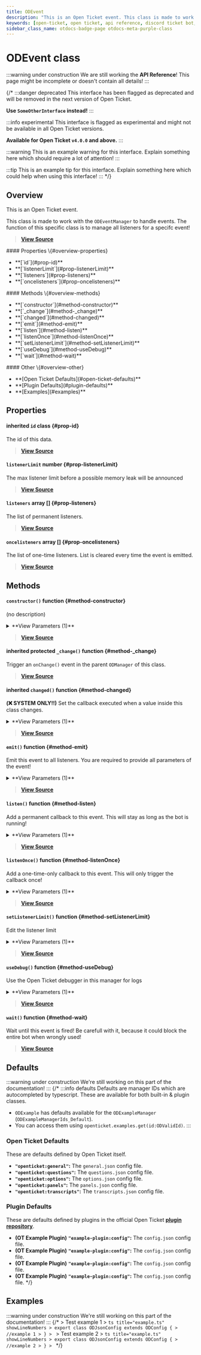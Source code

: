 ```yaml
---
title: ODEvent
description: "This is an Open Ticket event. This class is made to work with the `ODEventManager` to handle events."
keywords: [open-ticket, open ticket, api reference, discord ticket bot, class]
sidebar_class_name: otdocs-badge-page otdocs-meta-purple-class
---
```

<head>
    <link rel="apple-touch-icon" href="/img/logo_vertical.png"/>
</head>

# ODEvent <M color="purple">class</M>

:::warning under construction
We are still working the **API Reference**! This page might be incomplete or doesn't contain all details!
:::

{/*
:::danger deprecated
This interface has been flagged as deprecated and will be removed in the next version of Open Ticket.

**Use `SomeOtherInterface` instead!**
:::

:::info experimental
This interface is flagged as experimental and might not be available in all Open Ticket versions.

**Available for Open Ticket `v4.0.0` and above.**
:::

:::warning
This is an example warning for this interface. Explain something here which should require a lot of attention!
:::

:::tip
This is an example tip for this interface. Explain something here which could help when using this interface!
:::
*/}

## Overview
This is an Open Ticket event.

This class is made to work with the `ODEventManager` to handle events.
The function of this specific class is to manage all listeners for a specifc event!

> [**View Source**](https://otgithub.dj-dj.be/tree/main/src/core/api/modules/event.ts#L13)

<FlexHorizontal>
<div style={{width:"30%"}} className="otdocs-flex-mobile-width">
    #### Properties \{#overview-properties}
    <ul>
        <li>**[`id`](#prop-id)**</li>
        <li>**[`listenerLimit`](#prop-listenerLimit)**</li>
        <li>**[`listeners`](#prop-listeners)**</li>
        <li>**[`oncelisteners`](#prop-oncelisteners)**</li>
    </ul>
</div>
<div style={{width:"30%"}} className="otdocs-flex-mobile-width">
    #### Methods \{#overview-methods}
    <ul>
        <li>**[`constructor`](#method-constructor)**</li>
        <li>**[`_change`](#method-_change)**</li>
        <li>**[`changed`](#method-changed)**</li>
        <li>**[`emit`](#method-emit)**</li>
        <li>**[`listen`](#method-listen)**</li>
        <li>**[`listenOnce`](#method-listenOnce)**</li>
        <li>**[`setListenerLimit`](#method-setListenerLimit)**</li>
        <li>**[`useDebug`](#method-useDebug)**</li>
        <li>**[`wait`](#method-wait)**</li>
    </ul>
</div>
<div style={{width:"30%"}} className="otdocs-flex-mobile-width">
    #### Other \{#overview-other}
    <ul>
        <li>**[Open Ticket Defaults](#open-ticket-defaults)**</li>
        <li>**[Plugin Defaults](#plugin-defaults)**</li>
        <li>**[Examples](#examples)**</li>
    </ul>
</div>
</FlexHorizontal>

## Properties
<Divider></Divider>
#### <C color="purple">inherited</C> `id` <M color="purple">class</M> <ApiBlock><ApiUrl url="class:ODId" label="api.ODId"/></ApiBlock> \{#prop-id}
The id of this data.

> [**View Source**](https://otgithub.dj-dj.be/tree/main/src/core/api/modules/base.ts#L172)

<Divider></Divider>
#### `listenerLimit` <M color="green">number</M> <ApiBlock><ApiUrl url="js:number" label="number"/></ApiBlock> \{#prop-listenerLimit}
The max listener limit before a possible memory leak will be announced

> [**View Source**](https://otgithub.dj-dj.be/tree/main/src/core/api/modules/event.ts#L21)

<Divider></Divider>
#### `listeners` <M color="pink">array</M> <ApiBlock><ApiUrl url="js:function" label="Function"/>[]</ApiBlock> \{#prop-listeners}
The list of permanent listeners.

> [**View Source**](https://otgithub.dj-dj.be/tree/main/src/core/api/modules/event.ts#L17)

<Divider></Divider>
#### `oncelisteners` <M color="pink">array</M> <ApiBlock><ApiUrl url="js:function" label="Function"/>[]</ApiBlock> \{#prop-oncelisteners}
The list of one-time listeners. List is cleared every time the event is emitted.

> [**View Source**](https://otgithub.dj-dj.be/tree/main/src/core/api/modules/event.ts#L19)

<Divider></Divider>

## Methods
<Divider></Divider>
#### `constructor()` <M color="orange">function</M> <ApiBlock><ApiUrl url="class:ODEvent" label="api.ODEvent"/></ApiBlock> \{#method-constructor}
(no description)

<details>
<summary>**View Parameters (1)**</summary>
- **`id`:** <M color="brown">type</M> <ApiBlock><ApiUrl url="type:ODValidId" label="api.ODValidId"/></ApiBlock> - Parameter Description Lorem Ipsum.
</details>

> [**View Source**](https://otgithub.dj-dj.be/tree/main/src/core/api/modules/base.ts#L174)

<Divider></Divider>
#### <C color="orange">inherited</C> <C color="orange">protected</C> `_change()` <M color="orange">function</M> <ApiBlock><ApiUrl url="js:void" label="void"/></ApiBlock> \{#method-_change}
Trigger an `onChange()` event in the parent `ODManager` of this class.



> [**View Source**](https://otgithub.dj-dj.be/tree/main/src/core/api/modules/base.ts#L108)

<Divider></Divider>
#### <C color="orange">inherited</C> `changed()` <M color="orange">function</M> <ApiBlock><ApiUrl url="js:void" label="void"/></ApiBlock> \{#method-changed}
**(❌ SYSTEM ONLY!!)** Set the callback executed when a value inside this class changes.

<details>
<summary>**View Parameters (1)**</summary>
- **`callback`:** <M color="brown">type</M> <ApiBlock><ApiUrl url="js:null" label="null"/>|(() => <ApiUrl url="js:void" label="void"/>)</ApiBlock> - Parameter Description Lorem Ipsum.
</details>

> [**View Source**](https://otgithub.dj-dj.be/tree/main/src/core/api/modules/base.ts#L119)

<Divider></Divider>
#### `emit()` <M color="orange">function</M> <ApiBlock><ApiUrl url="js:promise" label="Promise"/></ApiBlock> \{#method-emit}
Emit this event to all listeners. You are required to provide all parameters of the event!

<details>
<summary>**View Parameters (1)**</summary>
- **`params`:** <M color="pink">array</M> <ApiBlock>any[]</ApiBlock> - Parameter Description Lorem Ipsum.
</details>

> [**View Source**](https://otgithub.dj-dj.be/tree/main/src/core/api/modules/event.ts#L62)

<Divider></Divider>
#### `listen()` <M color="orange">function</M> <ApiBlock><ApiUrl url="js:void" label="void"/></ApiBlock> \{#method-listen}
Add a permanent callback to this event. This will stay as long as the bot is running!

<details>
<summary>**View Parameters (1)**</summary>
- **`callback`:** <M color="brown">type</M> <ApiBlock><ApiUrl url="js:function" label="Function"/></ApiBlock> - Parameter Description Lorem Ipsum.
</details>

> [**View Source**](https://otgithub.dj-dj.be/tree/main/src/core/api/modules/event.ts#L41)

<Divider></Divider>
#### `listenOnce()` <M color="orange">function</M> <ApiBlock><ApiUrl url="js:void" label="void"/></ApiBlock> \{#method-listenOnce}
Add a one-time-only callback to this event. This will only trigger the callback once!

<details>
<summary>**View Parameters (1)**</summary>
- **`callback`:** <M color="brown">type</M> <ApiBlock><ApiUrl url="js:function" label="Function"/></ApiBlock> - Parameter Description Lorem Ipsum.
</details>

> [**View Source**](https://otgithub.dj-dj.be/tree/main/src/core/api/modules/event.ts#L52)

<Divider></Divider>
#### `setListenerLimit()` <M color="orange">function</M> <ApiBlock><ApiUrl url="js:void" label="void"/></ApiBlock> \{#method-setListenerLimit}
Edit the listener limit

<details>
<summary>**View Parameters (1)**</summary>
- **`limit`:** <M color="green">number</M> <ApiBlock><ApiUrl url="js:number" label="number"/></ApiBlock> - Parameter Description Lorem Ipsum.
</details>

> [**View Source**](https://otgithub.dj-dj.be/tree/main/src/core/api/modules/event.ts#L37)

<Divider></Divider>
#### `useDebug()` <M color="orange">function</M> <ApiBlock><ApiUrl url="js:void" label="void"/></ApiBlock> \{#method-useDebug}
Use the Open Ticket debugger in this manager for logs

<details>
<summary>**View Parameters (1)**</summary>
- **`debug`:** <M color="brown">type</M> <ApiBlock><ApiUrl url="js:null" label="null"/>|<ApiUrl url="class:ODDebugger" label="api.ODDebugger"/></ApiBlock> - Parameter Description Lorem Ipsum.
</details>

> [**View Source**](https://otgithub.dj-dj.be/tree/main/src/core/api/modules/event.ts#L24)

<Divider></Divider>
#### `wait()` <M color="orange">function</M> <ApiBlock><ApiUrl url="js:promise" label="Promise"/></ApiBlock> \{#method-wait}
Wait until this event is fired! Be carefull with it, because it could block the entire bot when wrongly used!



> [**View Source**](https://otgithub.dj-dj.be/tree/main/src/core/api/modules/event.ts#L56)

<Divider></Divider>

## Defaults
:::warning under construction
We're still working on this part of the documentation!
:::
{/*
:::info defaults
Defaults are manager IDs which are autocompleted by typescript. These are available for both built-in & plugin classes.
- `ODExample` has defaults available for the `ODExampleManager` (`ODExampleManagerIds_Default`).
- You can access them using `openticket.examples.get(id:ODValidId)`.
:::

### Open Ticket Defaults
These are defaults defined by Open Ticket itself.
- **`"openticket:general"`:** The `general.json` config file.
- **`"openticket:questions"`:** The `questions.json` config file.
- **`"openticket:options"`:** The `options.json` config file.
- **`"openticket:panels"`:** The `panels.json` config file.
- **`"openticket:transcripts"`:** The `transcripts.json` config file.

### Plugin Defaults
These are defaults defined by plugins in the official Open Ticket [**plugin repository**](https://odplugins.dj-dj.be/tree/main/open-ticket).
- <C color="blue">**(OT Example Plugin)**</C> **`"example-plugin:config"`:** The `config.json` config file.
- <C color="blue">**(OT Example Plugin)**</C> **`"example-plugin:config"`:** The `config.json` config file.
- <C color="blue">**(OT Example Plugin)**</C> **`"example-plugin:config"`:** The `config.json` config file.
- <C color="blue">**(OT Example Plugin)**</C> **`"example-plugin:config"`:** The `config.json` config file.
*/}

## Examples
:::warning under construction
We're still working on this part of the documentation!
:::
{/*
<Tabs>
    <TabItem value="First Example">
    > Test example 1
    > ```ts title="example.ts" showLineNumbers
    > export class ODJsonConfig extends ODConfig {
    >     //example 1
    > }
    > ```
    </TabItem>
    <TabItem value="Second Example">
    > Test example 2
    > ```ts title="example.ts" showLineNumbers
    > export class ODJsonConfig extends ODConfig {
    >     //example 2
    > }
    > ```
    </TabItem>
</Tabs>
*/}

